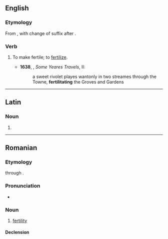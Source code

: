 ==English==

===Etymology===
From {{m|en|fertility}}, with change of suffix after {{m|en|debilitate}}.

===Verb===
{{en-verb|fertilitat}}

# {{lb|en|rare|obsolete}} To make fertile; to [[fertilize]].
#* '''1638''', {{w|Sir Thomas Herbert, 1st Baronet|Thomas Herbert}}, ''Some Yeares Travels'', II:
#*: a sweet rivolet playes wantonly in two streames through the Towne, '''fertilitating''' the Groves and Gardens

----

==Latin==

===Noun===
{{la-noun-form|fertilitāte}}

# {{inflection of|fertilitas||abl|s|lang=la}}

----

==Romanian==

===Etymology===
{{bor|ro|la|fertilitas|withtext=1}} through {{etyl|fr|ro}} {{m|fr|fertilité}}.

===Pronunciation===
* {{IPA|[fer.ti.liˈta.te]|lang=ro}}

===Noun===
{{ro-noun|f|-}}

# [[fertility]]

====Declension====
{{ro-noun-f-tate|fertili|n=sg}}